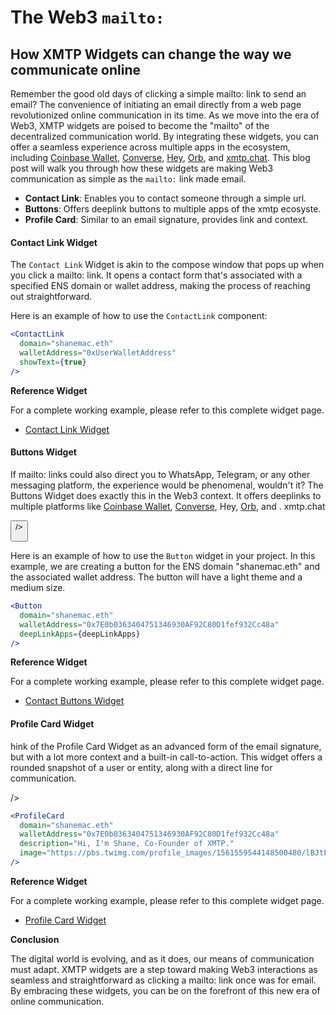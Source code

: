 
# The Web3 `mailto:`

## How XMTP Widgets can change the way we communicate online

Remember the good old days of clicking a simple mailto: link to send an email? The convenience of initiating an email directly from a web page revolutionized online communication in its time. As we move into the era of Web3, XMTP widgets are poised to become the "mailto" of the decentralized communication world. By integrating these widgets, you can offer a seamless experience across multiple apps in the ecosystem, including [Coinbase Wallet](https://www.coinbase.com/wallet), [Converse](https://getconverse.app/), [Hey](https://hey.xyz/), [Orb](https://www.orb.ac/), and [xmtp.chat](https://xmtp.chat/). This blog post will walk you through how these widgets are making Web3 communication as simple as the `mailto:` link made email.

- **Contact Link**: Enables you to contact someone through a simple url.
- **Buttons**: Offers deeplink buttons to multiple apps of the xmtp ecosyste.
- **Profile Card**: Similar to an email signature, provides link and context.

#### Contact Link Widget

The `Contact Link` Widget is akin to the compose window that pops up when you click a mailto: link. It opens a contact form that's associated with a specified ENS domain or wallet address, making the process of reaching out straightforward.

<div className="widget-container ">
  <ContactLink
    domain="shanemac.eth"
    walletAddress="0x7E0b0363404751346930AF92C80D1fef932Cc48a"
  />
</div>

Here is an example of how to use the `ContactLink` component:

```jsx
<ContactLink
  domain="shanemac.eth"
  walletAddress="0xUserWalletAddress"
  showText={true}
/>
```

**Reference Widget**

For a complete working example, please refer to this complete widget page.

- [Contact Link Widget](/Widgets/ContactLink)

#### Buttons Widget

If mailto: links could also direct you to WhatsApp, Telegram, or any other messaging platform, the experience would be phenomenal, wouldn't it? The Buttons Widget does exactly this in the Web3 context. It offers deeplinks to multiple platforms like [Coinbase Wallet](https://www.coinbase.com/wallet), [Converse](https://getconverse.app/), Hey, [Orb](https://www.orb.ac/), and .
xmtp.chat

<div className="widget-container">
  <Button
    domain="shanemac.eth"
    walletAddress="0x7E0b0363404751346930AF92C80D1fef932Cc48a"

/>

</div>

Here is an example of how to use the `Button` widget in your project. In this example, we are creating a button for the ENS domain "shanemac.eth" and the associated wallet address. The button will have a light theme and a medium size.

```jsx
<Button
  domain="shanemac.eth"
  walletAddress="0x7E0b0363404751346930AF92C80D1fef932Cc48a"
  deepLinkApps={deepLinkApps}
/>
```

**Reference Widget**

For a complete working example, please refer to this complete widget page.

- [Contact Buttons Widget](/Widgets/Buttons)


#### Profile Card Widget

hink of the Profile Card Widget as an advanced form of the email signature, but with a lot more context and a built-in call-to-action. This widget offers a rounded snapshot of a user or entity, along with a direct line for communication.

<div className="widget-container">
  <ProfileCard
    domain="shanemac.eth"
    walletAddress="0x7E0b0363404751346930AF92C80D1fef932Cc48a"
    description="Hi, I'm Shane, Co-Founder of XMTP."
    image="https://pbs.twimg.com/profile_images/1561559544148500480/lBJtF9DK_400x400.jpg"

/>

</div>

```jsx
<ProfileCard
  domain="shanemac.eth"
  walletAddress="0x7E0b0363404751346930AF92C80D1fef932Cc48a"
  description="Hi, I'm Shane, Co-Founder of XMTP."
  image="https://pbs.twimg.com/profile_images/1561559544148500480/lBJtF9DK_400x400.jpg"
/>
```

**Reference Widget**

For a complete working example, please refer to this complete widget page.

- [Profile Card Widget](/Widgets/Buttons)

**Conclusion**

The digital world is evolving, and as it does, our means of communication must adapt. XMTP widgets are a step toward making Web3 interactions as seamless and straightforward as clicking a mailto: link once was for email. By embracing these widgets, you can be on the forefront of this new era of online communication.

